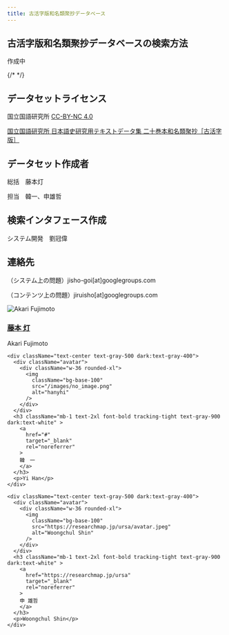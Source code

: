 ```yaml
---
title: 古活字版和名類聚抄データベース
---
```


## 古活字版和名類聚抄データベースの検索方法

作成中

<div className="divider" />

{/* <CcLicense /> */}
## データセットライセンス

国立国語研究所 [CC-BY-NC 4.0](https://creativecommons.org/licenses/by-nc/4.0/)

[国立国語研究所 日本語史研究用テキストデータ集 二十巻本和名類聚抄［古活字版］](https://www2.ninjal.ac.jp/textdb_dataset/kwrs/)

<div className="divider" />

## データセット作成者

総括　藤本灯

担当　韓一、申雄哲


## 検索インタフェース作成

システム開発　劉冠偉

<div className="divider" />
<GeneralManual />
<div className="divider" />

## 連絡先

（システム上の問題）jisho-goi[at]googlegroups.com

（コンテンツ上の問題）jiruisho[at]googlegroups.com


<div className="from-primary to-secondary text-primary-content bg-gradient-to-br">
  <div className="grid gap-8 lg:gap-16 sm:grid-cols-2 md:grid-cols-3 lg:grid-cols-4">
    <div className="text-center text-gray-500 dark:text-gray-400">
      <div className="avatar">
        <div className="w-36 rounded-xl">
          <img
            className="bg-base-100"
            src="https://researchmap.jp/akari/avatar.jpg"
            alt="Akari Fujimoto"
          />
        </div>
      </div>
      <h3 className="mb-1 text-2xl font-bold tracking-tight text-gray-900 dark:text-white" >
        <a
          href="https://researchmap.jp/akari"
          target="_blank"
          rel="noreferrer"
        >
          藤本 灯
        </a>
      </h3>
      <p>Akari Fujimoto</p>
    </div>

    <div className="text-center text-gray-500 dark:text-gray-400">
      <div className="avatar">
        <div className="w-36 rounded-xl">
          <img
            className="bg-base-100"
            src="/images/no_image.png"
            alt="hanyhi"
          />
        </div>
      </div>
      <h3 className="mb-1 text-2xl font-bold tracking-tight text-gray-900 dark:text-white" >
        <a
          href="#"
          target="_blank"
          rel="noreferrer"
        >
        韓　一
        </a>
      </h3>
      <p>Yi Han</p>
    </div>

    <div className="text-center text-gray-500 dark:text-gray-400">
      <div className="avatar">
        <div className="w-36 rounded-xl">
          <img
            className="bg-base-100"
            src="https://researchmap.jp/ursa/avatar.jpeg"
            alt="Woongchul Shin"
          />
        </div>
      </div>
      <h3 className="mb-1 text-2xl font-bold tracking-tight text-gray-900 dark:text-white" >
        <a
          href="https://researchmap.jp/ursa"
          target="_blank"
          rel="noreferrer"
        >
        申 雄哲
        </a>
      </h3>
      <p>Woongchul Shin</p>
    </div>

    

  </div>
</div>